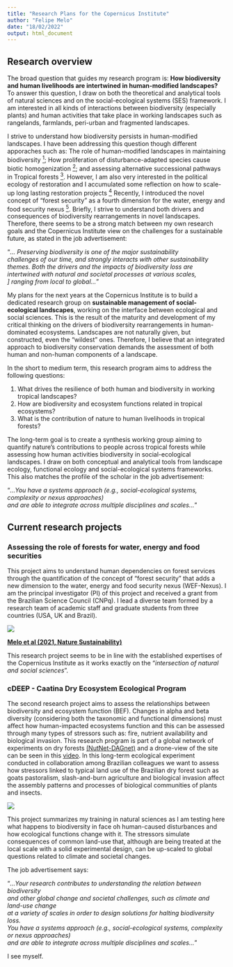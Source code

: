 ```yaml
---
title: "Research Plans for the Copernicus Institute"
author: "Felipe Melo"
date: "18/02/2022"
output: html_document
---
```


## **Research overview**

The broad question that guides my research program is: **How biodiversity and human livelihoods are intertwined in human-modified landscapes?** To answer this question, I draw on both the theoretical and analytical tools of natural sciences and on the social-ecological systems (SES) framework. I am interested in all kinds of interactions between biodiversity (especially plants) and human activities that take place in working landscapes such as rangelands, farmlands, peri-urban and fragmented landscapes. 

I strive to understand how biodiversity persists in human-modified landscapes. I have been addressing this question though different apporaches such as: The role of human-modified landscapes in maintaining biodiversity [<sup>1<sup>](https://www.sciencedirect.com/science/article/abs/pii/S0169534713000037); How proliferation of disturbance-adapted species cause biotic homogenization [<sup>2<sup>](https://www.sciencedirect.com/science/article/abs/pii/S0169534721000562); and assessing alternative successional pathways in Tropical forests [<sup>3<sup>](https://onlinelibrary.wiley.com/doi/10.1111/brv.12231). However, I am also very interested in the political ecology of restoration and I accumulated some reflection on how to scale-up long lasting restoration projects [<sup>4<sup>](https://www.sciencedirect.com/science/article/abs/pii/S1462901113001494) Recently, I introduced the novel concept of “forest security” as a fourth dimension for the water, energy and food security nexus [<sup>5<sup>](https://www.nature.com/articles/s41893-020-00608-z). Briefly, I strive to understand both drivers and consequences of biodiversity rearrangements in novel landscapes. Therefore, there seems to be a strong match between my own research goals and the Copernicus Institute view on the challenges for a sustainable future, as stated in the job advertisement: 

"_... Preserving biodiversity is one of the major sustainability <br>
challenges of our time, and strongly interacts with other sustainability<br>
themes. Both the drivers and the impacts of biodiversity loss are <br>
intertwined with natural and societal processes at various scales,<br>]
ranging from local to global..._"

My plans for the next years at the Copernicus Institute is to build a dedicated research group on **sustainable management of social-ecological landscapes**, working on the interface between ecological and social sciences. This is the result of the maturity and development of my critical thinking on the drivers of biodiversity rearrangements in human-dominated ecosystems. Landscapes are not naturally given, but constructed, even the “wildest” ones. Therefore, I believe that an integrated approach to biodiversity conservation demands the assessment of both human and non-human components of a landscape. 

In the short to medium term, this research program aims to address the following questions: 

1. What drives the resilience of both human and biodiversity in working tropical landscapes?
2. How are biodiversity and ecosystem functions related in tropical ecosystems?
3. What is the contribution of nature to human livelihoods in tropical forests? 

The long-term goal is to create a synthesis working group aiming to quantify nature's contributions to people across tropical forests while assessing how human activities biodiversity in social-ecological landscapes. I draw on both conceptual and analytical tools from landscape ecology, functional ecology and social-ecological systems frameworks. This also matches the  profile of the scholar in the job advertisement:

"_...You have a systems approach (e.g., social-ecological systems, complexity or nexus approaches) <br>
and are able to integrate across multiple disciplines and scales..._"



## **Current research projects**

### **Assessing the role of forests for water, energy and food securities**

This project aims to understand human dependencies on forest services through the quantification of the concept of “forest security” that adds a new dimension to the water, energy and food security nexus (WEF-Nexus). I am the principal investigator (PI) of this project and received a grant from the Brazilian Science Council (CNPq). I lead a diverse team formed by a research team of academic staff and graduate students from three countries (USA, UK and Brazil).

<img src=images/wef.png>

[**Melo et al (2021, Nature Sustainability)**](https://www.nature.com/articles/s41893-020-00608-z)

This research project seems to be in line with the established expertises of the Copernicus Institute as it works exactly on the "_intersection of natural and social sciences_". 


### **cDEEP - Caatina Dry Ecosystem Ecological Program**

The second research project aims to assess the relationships between biodiversity and ecosystem function (BEF). Changes in alpha and beta diversity (considering both the taxonomic and functional dimensions) must affect how human-impacted ecosystems function and this can be assessed through many types of stressors such as: fire, nutrient availability and biological invasion. This research program is part of a global network of experiments on dry forests [(NutNet-DAGnet)](https://nutnet.org/dragnet) and a drone-view of the site can be seen in this [video](https://youtu.be/C21RHdxeu3E). In this long-term ecological experiment conducted in collaboration among Brazilian colleagues we want to assess how stressors linked to typical land use of the Brazilian dry forest such as goats pastoralism, slash-and-burn agriculture and biological invasion affect the assembly patterns and processes of biological communities of plants and insects.

<img src=images/cdeep.jpeg>

This project summarizes my training in natural sciences as I am testing here what happens to biodiversity in face oh human-caused disturbances and how ecological functions change with it. The stressors simulate consequences of common land-use that, although are being treated at the local scale with a solid experimental design, can be up-scaled to global questions related to climate and societal changes. 

The job advertisement says:

"_...Your research contributes to understanding the relation between biodiversity <br>
and other global change and societal challenges, such as climate and land-use change<br>
at a variety of scales in order to design solutions for halting biodiversity loss. <br>
You have a systems approach (e.g., social-ecological systems, complexity or nexus approaches)<br>
and are able to integrate across multiple disciplines and scales..._"

I see myself.


